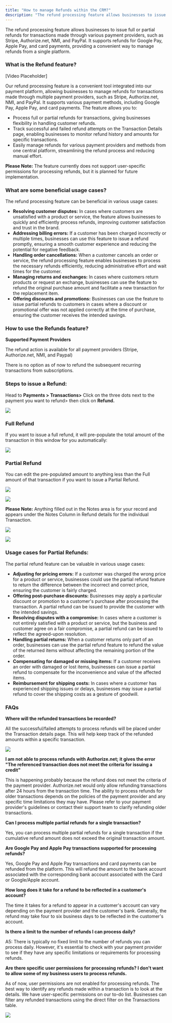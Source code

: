 ```yaml
---
title: "How to manage Refunds within the CRM?"
description: "The refund processing feature allows businesses to issue full or partial refunds for transactions made through various payment providers."
---
```


The refund processing feature allows businesses to issue full or partial refunds for transactions made through various payment providers, such as Stripe, Authorize.net, NMI, and PayPal. It supports refunds for Google Pay, Apple Pay, and card payments, providing a convenient way to manage refunds from a single platform.  

### What is the Refund feature?

[Video Placeholder] 

Our refund processing feature is a convenient tool integrated into our payment platform, allowing businesses to manage refunds for transactions made through multiple payment providers, such as Stripe, Authorize.net, NMI, and PayPal. It supports various payment methods, including Google Pay, Apple Pay, and card payments. The feature allows you to:

-   Process full or partial refunds for transactions, giving businesses flexibility in handling customer refunds.
-   Track successful and failed refund attempts on the Transaction Details page, enabling businesses to monitor refund history and amounts for specific transactions.
-   Easily manage refunds for various payment providers and methods from one central platform, streamlining the refund process and reducing manual effort.    

**Please Note:**
The feature currently does not support user-specific permissions for processing refunds, but it is planned for future implementation.

### What are some beneficial usage cases?

The refund processing feature can be beneficial in various usage cases:

-   **Resolving customer disputes:**  In cases where customers are unsatisfied with a product or service, the feature allows businesses to quickly and efficiently process refunds, improving customer satisfaction and trust in the brand.
-   **Addressing billing errors:** If a customer has been charged incorrectly or multiple times, businesses can use this feature to issue a refund promptly, ensuring a smooth customer experience and reducing the potential for negative feedback.
-   **Handling order cancellations:**  When a customer cancels an order or service, the refund processing feature enables businesses to process the necessary refunds efficiently, reducing administrative effort and wait times for the customer.
-   **Managing returns and exchanges:** In cases where customers return products or request an exchange, businesses can use the feature to refund the original purchase amount and facilitate a new transaction for the replacement item.
-   **Offering discounts and promotions:**  Businesses can use the feature to issue partial refunds to customers in cases where a discount or promotional offer was not applied correctly at the time of purchase, ensuring the customer receives the intended savings.

### How to use the Refunds feature?

**Supported Payment Providers**

The refund action is available for all payment providers (Stripe, Authorize.net, NMI, and Paypal)

There is no option as of now to refund the subsequent recurring transactions from subscriptions.

### Steps to issue a Refund:

Head to  **Payments > Transactions>**  Click on the three dots next to the payment you want to refund> then click on  **Refund.**

![](https://s3.amazonaws.com/cdn.freshdesk.com/data/helpdesk/attachments/production/48294481697/original/41j5gL2qSwbPRpOAAdMAFPbQ8larK1Hu_w.png?1682491291)

### Full Refund

If you want to issue a full refund, it will pre-populate the total amount of the transaction in this window for you automatically:  

![](https://s3.amazonaws.com/cdn.freshdesk.com/data/helpdesk/attachments/production/48294483195/original/K-oPdFTLYfYW0VKJQhm41H8D2ZfNVbIhsg.png?1682491847)

### Partial Refund

You can edit the pre-populated amount to anything less than the Full amount of that transaction if you want to issue a Partial Refund.

![](https://s3.amazonaws.com/cdn.freshdesk.com/data/helpdesk/attachments/production/48294484510/original/M6D5m-WO0tc8HiOhBKdP13XbJGWbWe-qPA.png?1682492260)

![](https://s3.amazonaws.com/cdn.freshdesk.com/data/helpdesk/attachments/production/48294484543/original/Q_ZAOTpcgNHUrNjxMpt9dndeiwebjW0H2w.png?1682492274)

**Please Note:**
Anything filled out in the Notes area is for your record and appears under the Notes Column in Refund details for the individual Transaction. 

![](https://s3.amazonaws.com/cdn.freshdesk.com/data/helpdesk/attachments/production/48294484586/original/Ilq1RRzeRcvcjypgQmp8aCW0r9c7TgwF4Q.png?1682492295)

![](https://s3.amazonaws.com/cdn.freshdesk.com/data/helpdesk/attachments/production/48294484252/original/4ptlNfcFsbJmTkA96EalyAH-b4fuOSL6VQ.png?1682492170)

### Usage cases for Partial Refunds:

The partial refund feature can be valuable in various usage cases:

-   **Adjusting for pricing errors:**  If a customer was charged the wrong price for a product or service, businesses could use the partial refund feature to return the difference between the incorrect and correct price, ensuring the customer is fairly charged.
-   **Offering post-purchase discounts:**  Businesses may apply a particular discount or promotion to a customer's purchase after processing the transaction. A partial refund can be issued to provide the customer with the intended savings.
-   **Resolving disputes with a compromise:**  In cases where a customer is not entirely satisfied with a product or service, but the business and customer agree on a fair compromise, a partial refund can be issued to reflect the agreed-upon resolution.
-   **Handling partial returns:**  When a customer returns only part of an order, businesses can use the partial refund feature to refund the value of the returned items without affecting the remaining portion of the order.
-   **Compensating for damaged or missing items:**  If a customer receives an order with damaged or lost items, businesses can issue a partial refund to compensate for the inconvenience and value of the affected items.
-   **Reimbursement for shipping costs:**  In cases where a customer has experienced shipping issues or delays, businesses may issue a partial refund to cover the shipping costs as a gesture of goodwill.

### FAQs

**Where will the refunded transactions be recorded?**

All the successful/failed attempts to process refunds will be placed under the Transaction details page. This will help keep track of the refunded amounts within a specific transaction.

![](https://s3.amazonaws.com/cdn.freshdesk.com/data/helpdesk/attachments/production/48294485832/original/Eshvntif-pCDHApfWzfMx2ZmnriKZ2I4Qw.png?1682492675)

**I am not able to process refunds with Authorize.net; it gives the error "The referenced transaction does not meet the criteria for issuing a credit"**

This is happening probably because the refund does not meet the criteria of the payment provider. Authorize.net would only allow refunding transactions after 24 hours from the transaction time. The ability to process refunds for older transactions depends on the policies of the payment provider and any specific time limitations they may have. Please refer to your payment provider's guidelines or contact their support team to clarify refunding older transactions.

**Can I process multiple partial refunds for a single transaction?**

Yes, you can process multiple partial refunds for a single transaction if the cumulative refund amount does not exceed the original transaction amount.

**Are Google Pay and Apple Pay transactions supported for processing refunds?**

Yes, Google Pay and Apple Pay transactions and card payments can be refunded from the platform. This will refund the amount to the bank account associated with the corresponding bank account associated with the Card or Google/Apple account.

**How long does it take for a refund to be reflected in a customer's account?**

The time it takes for a refund to appear in a customer's account can vary depending on the payment provider and the customer's bank. Generally, the refund may take four to six business days to be reflected in the customer's account.

**Is there a limit to the number of refunds I can process daily?**

A5: There is typically no fixed limit to the number of refunds you can process daily. However, it's essential to check with your payment provider to see if they have any specific limitations or requirements for processing refunds.

**Are there specific user permissions for processing refunds? I don't want to allow some of my business users to process refunds.**

As of now, user permissions are not enabled for processing refunds. The best way to identify any refunds made within a transaction is to look at the details. We have user-specific permissions on our to-do list. Businesses can filter any refunded transactions using the direct filter on the Transactions table.

![](https://s3.amazonaws.com/cdn.freshdesk.com/data/helpdesk/attachments/production/48294485695/original/Ch8oCbOWw2_aPmeVJUKjpAle339VPnN9IA.png?1682492626)